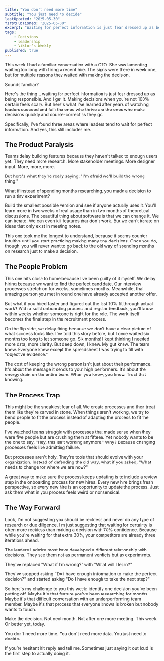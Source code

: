 ```yaml
---
title: "You don't need more time"
subtitle: "You just need to decide"
lastUpdated: "2025-05-30"
firstPublished: "2025-05-30"
excerpt: "Waiting for perfect information is just fear dressed up as being responsible. And I get it. Making decisions when you're not 100% certain feels scary. But here's what I've learned after years of watching leaders succeed and fail: the ones who thrive are the ones who make decisions quickly and course-correct as they go."
tags:
    - Decisions
    - Leadership
    - Viktor's Weekly
published: true
---
```



This week I had a familiar conversation with a CTO. She was lamenting waiting too long with firing a recent hire. The signs were there in week one, but for multiple reasons they waited with making the decision. 

Sounds familiar?

Here's the thing… waiting for perfect information is just fear dressed up as being responsible. And I get it. Making decisions when you're not 100% certain feels scary. But here's what I've learned after years of watching leaders succeed and fail: the ones who thrive are the ones who make decisions quickly and course-correct as they go.

Specifically, I’ve found three areas where leaders tend to wait for perfect information. And yes, this still includes me.

## The Product Paralysis

Teams delay building features because they haven't talked to enough users yet. They need more research. More stakeholder meetings. More designer input. More, more, more.

But here's what they're really saying: "I'm afraid we'll build the wrong thing."

What if instead of spending months researching, you made a decision to run a tiny experiment? 

Build the smallest possible version and see if anyone actually uses it. You'll learn more in two weeks of real usage than in two months of theoretical discussions. The beautiful thing about software is that we can change it. We can iterate. We can even kill features that don't work. But we can't iterate on ideas that only exist in meeting notes.

This one took me the longest to understand, because it seems counter intuitive until you start practicing making many tiny decisions. Once you do, though, you will never want to go back to the old way of spending months on research just to make a decision.

## The People Problem

This one hits close to home because I've been guilty of it myself. We delay hiring because we want to find the perfect candidate. Our interview processes stretch on for weeks, sometimes months. Meanwhile, that amazing person you met in round one have already accepted another offer.

But what if you hired faster and figured out the last 10% fit through actual work? With a solid onboarding process and regular feedback, you'll know within weeks whether someone is right for the role. The work itself becomes the final step in the recruitment process.

On the flip side, we delay firing because we don't have a clear picture of what success looks like. <Link href="/blog/the_cost_of_not_deciding">I've told this story before</Link>, but I once waited six months too long to let someone go. Six months! I kept thinking I needed more data, more clarity. But deep down, I knew. My gut knew. The team knew. Everyone knew except the spreadsheet I was trying to fill with "objective evidence."

The cost of keeping the wrong person isn't just about their performance. It's about the message it sends to your high performers. It's about the energy drain on the entire team. When you know, you know. Trust that knowing.

## The Process Trap

This might be the sneakiest fear of all. We create processes and then treat them like they're carved in stone. When things aren't working, we try to bend people to fit the process instead of adapting the process to fit the people.

I've watched teams struggle with processes that made sense when they were five people but are crushing them at fifteen. Yet nobody wants to be the one to say, "Hey, this isn't working anymore." Why? Because changing processes feels like admitting failure.

But processes aren't holy. They're tools that should evolve with your organization. Instead of defending the old way, what if you asked, "What needs to change for where we are now?"

A great way to make sure the process keeps updating is to include a review step in the onboarding process for new hires. Every new hire brings fresh perspective, so every new hire is an opportunity to update the process. Just ask them what in you process feels weird or nonsensical.

## **The Way Forward**

Look, I'm not suggesting you should be reckless and never do any type of research or due diligence. I'm just suggesting that waiting for certainty is often more reckless than making a decision with 70% confidence. Because while you're waiting for that extra 30%, your competitors are already three iterations ahead.

The leaders I admire most have developed a different relationship with decisions. They see them not as permanent verdicts but as experiments. 

They've replaced "What if I'm wrong?" with "What will I learn?" 

They've stopped asking "Do I have enough information to make the perfect decision?" and started asking "Do I have enough to take the next step?"

So here's my challenge to you this week: identify one decision you've been putting off. Maybe it's that feature you've been researching for months. Maybe it's that difficult conversation with an underperforming team member. Maybe it's that process that everyone knows is broken but nobody wants to touch.

Make the decision. Not next month. Not after one more meeting. This week. Or better yet, today.

You don't need more time. You don't need more data. You just need to decide.

If you’re hesitant hit reply and tell me. Sometimes just saying it out loud is the first step to actually doing it.